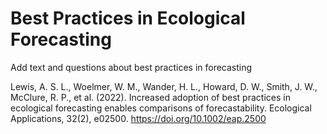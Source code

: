 # Best Practices in Ecological Forecasting {#sec-best-practices}

Add text and questions about best practices in forecasting

Lewis, A. S. L., Woelmer, W. M., Wander, H. L., Howard, D. W., Smith, J. W., McClure, R. P., et al. (2022). Increased adoption of best practices in ecological forecasting enables comparisons of forecastability. Ecological Applications, 32(2), e02500. <https://doi.org/10.1002/eap.2500>
